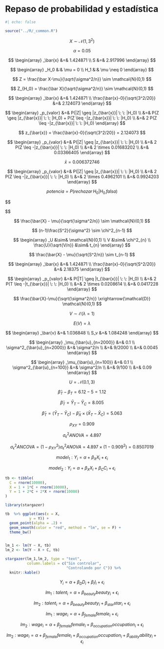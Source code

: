 # Repaso de probabilidad y estadística {#sec-intro_stat}

```r
#| echo: false

source("../R/_common.R")
```

$$
X \sim \mathcal{N}(1, 3^2)
$$

$$
\alpha = 0.05
$$

$$
\begin{array}
_\bar{x} &=& 1.424871 \\
S &=& 2.917996
\end{array}
$$

$$
\begin{array}
_H_0 &:& \mu = 0 \\
H_1 &:& \mu \neq 0
\end{array}
$$

$$
Z = \frac{\bar X-\mu}{\sqrt{\sigma^2/n}} \sim \mathcal{N}(0,1)
$$

$$
Z_{H_0} = \frac{\bar X}{\sqrt{\sigma^2/n}} \sim \mathcal{N}(0,1)
$$

$$
\begin{array}
_\bar{x} &=& 1.424871 \\
\frac{\bar{x}-0}{\sqrt{3^2/20}} &=& 2.124073
\end{array}
$$

$$
\begin{array}
_p_{valor} &=& P(|Z| \geq |z_{\bar{x}}| \: \: |H_0) \\
 &=& P(Z \geq |z_{\bar{x}}| \: \: |H_0) + P(Z \leq -|z_{\bar{x}}| \: \: |H_0) \\
 &=& 2 P(Z \leq -|z_{\bar{x}}| \: \: |H_0)
\end{array}
$$

$$
z_{\bar{x}} = \frac{\bar{x}-0}{\sqrt{3^2/20}} = 2.124073
$$

$$
\begin{array}
_p_{valor} &=& P(|Z| \geq |z_{\bar{x}}| \: \: |H_0) \\
&=& 2 P(Z \leq -|z_{\bar{x}}| \: \: |H_0) \\
&=& 2 \times 0.01683202 \\
&=& 0.03366405
\end{array}
$$

$$
\bar{x} = 0.006372746
$$

$$
\begin{array}
_p_{valor} &=& P(|Z| \geq |z_{\bar{x}}| \: \: |H_0) \\
&=& 2 P(Z \leq -|z_{\bar{x}}| \: \: |H_0) \\
&=& 2 \times 0.4962101 \\
&=& 0.9924203
\end{array}
$$

$$
potencia = P(rechazar \, H_0 | H_0 \, falsa)
$$

\$\$

```{=tex}
\begin{array}
_potencia &=& P(rechazar \, H_0 | H_1) \\
&=& P\left( \left| \frac{\bar{X}}{\sqrt{\sigma^2/n}} \right| \geq Z_{1-\alpha/2}  \right)\\
&=& 1 - P\left( Z \leq Z_{\alpha/2} + \frac{\mu}{\sqrt{\sigma^2/n}} \right) - P\left( Z \leq Z_{1-\alpha/2} + \frac{\mu}{\sqrt{\sigma^2/n}} \right) \\

\end{array}
```
\$\$

$$
\frac{\bar{X} - \mu}{\sqrt{\sigma^2/n}} \sim \mathcal{N}(0,1)
$$

$$
(n-1)\frac{S^2}{\sigma^2} \sim \chi^2_{n-1}
$$

$$
\begin{array}
_U &\sim& \mathcal{N}(0,1) \\
V &\sim& \chi^2_{n} \\
\frac{U}{\sqrt{V/n}} &\sim& t_{n}
\end{array}
$$

$$
\frac{\bar{X} - \mu}{\sqrt{S^2/n}} \sim t_{n-1}
$$

$$
\begin{array}
_\bar{x} &=& 1.424871 \\
\frac{\bar{x}-0}{\sqrt{S^2/20}} &=& 2.18375
\end{array}
$$

$$
\begin{array}
_p_{valor} &=& P(|T| \geq |t_{\bar{x}}| \: \: |H_0) \\
&=& 2 P(T \leq -|t_{\bar{x}}| \: \: |H_0) \\
&=& 2 \times 0.0208614 \\
&=& 0.0417228
\end{array}
$$

$$
\frac{\bar{X}-\mu}{\sqrt{\sigma^2/n}}  \xrightarrow{\mathcal{D}} \mathcal{N}(0,1)
$$

$$
V \sim \mathcal{E}(\lambda=1)
$$

$$
E(V) = \lambda
$$

$$
\begin{array}
_\bar{v} &=& 1.036848 \\
S_v &=& 1.084248
\end{array}
$$

$$
\begin{array}
_\mu_{\bar{u}_{n=2000}} &=& 0.1 \\
\sigma^2_{\bar{u}_{n=2000}} &=& \sigma^2/n \\
&=& 9/2000 \\ 
&=& 0.0045
\end{array}
$$

$$
\begin{array}
_\mu_{\bar{u}_{n=100}} &=& 0.1 \\
\sigma^2_{\bar{u}_{n=100}} &=& \sigma^2/n \\
&=& 9/100 \\ 
&=& 0.09
\end{array}
$$

$$
U = \mathcal{N}(0.1,3)
$$

$$
\hat{\beta}_T - \beta_T = 6.12 - 5 = 1.12
$$

$$
\hat{\beta}_T = \bar{Y}_T - \bar{Y}_C = 8.005
$$

$$
\hat{\beta}_T = (\bar{Y}_T - \bar{Y}_C) - \hat{\beta}_X \times (\bar{X}_T - \bar{X}_C)= 5.063
$$

$$
\rho_{XY} = 0.909
$$

$$
\sigma_{\epsilon}^2 ANOVA = 4.897
$$

$$
\sigma_{\epsilon}^2 ANCOVA = (1-\rho_{XY}^2) \sigma_{\epsilon}^2 ANOVA = 4.897 \times (1-0.909^2) = 0.8507019
$$

$$
model_1: Y_i = \alpha +\beta_X X_i + \epsilon_i
$$

$$
model_2: Y_i = \alpha + \beta_X X_i + \beta_C C_i + \epsilon_i
$$

```r
tb <- tibble(
  C = rnorm(10000),
  X = 1 + 1*C + rnorm(10000),
  Y = 1 + 2*C + 2*X + rnorm(10000)
)

library(stargazer)

tb  %>% ggplot(aes(x = X,
           y = Y)) +
  geom_point(alpha = .2) +
  geom_smooth(color = "red", method = "lm", se = F) +
  theme_bw()

  
lm_1 <- lm(Y ~ X, tb)
lm_2 <- lm(Y ~ X + C, tb)

stargazer(lm_1,lm_2, type = "text", 
          column.labels = c("Sin controlar", 
                            "Controlando por C")) %>%
  knitr::kable()
```

$$
Y_i = \alpha + \beta_D D_i + \beta_I I_i + \epsilon_i
$$

$$
lm_1: talent_i = \alpha + \beta_{beauty} beauty_i + \epsilon_i
$$

$$
lm_2: talent_i = \alpha + \beta_{beauty} beauty_i + \beta_{star} star_i + \epsilon_i
$$

$$
lm_1: wage_i = \alpha + \beta_{female} female_i + \epsilon_i
$$

$$
lm_2: wage_i = \alpha + \beta_{female} female_i + \beta_{occupation} occupation_i + \epsilon_i
$$

$$
lm_2: wage_i = \alpha + \beta_{female} female_i + \beta_{occupation} occupation_i + \beta_{ability} ability_i+ \epsilon_i
$$
